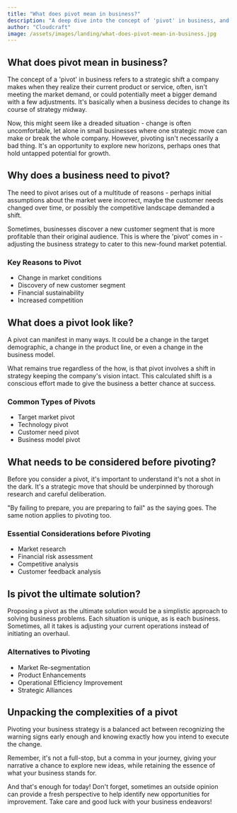 ```yaml
---
title: "What does pivot mean in business?"
description: "A deep dive into the concept of 'pivot' in business, and how small businesses, especially those in the retail and service industry, can effectively employ this strategy."
author: "Cloudcraft"
image: /assets/images/landing/what-does-pivot-mean-in-business.jpg
---
```



## What does pivot mean in business?

The concept of a 'pivot' in business refers to a strategic shift a company makes when they realize their current product or service, often, isn't meeting the market demand, or could potentially meet a bigger demand with a few adjustments. It's basically when a business decides to change its course of strategy midway. 

Now, this might seem like a dreaded situation - change is often uncomfortable, let alone in small businesses where one strategic move can make or break the whole company. However, pivoting isn't necessarily a bad thing. It's an opportunity to explore new horizons, perhaps ones that hold untapped potential for growth.

<ServicesBlurb />

## Why does a business need to pivot?

The need to pivot arises out of a multitude of reasons - perhaps initial assumptions about the market were incorrect, maybe the customer needs changed over time, or possibly the competitive landscape demanded a shift. 

Sometimes, businesses discover a new customer segment that is more profitable than their original audience. This is where the 'pivot' comes in - adjusting the business strategy to cater to this new-found market potential.

### Key Reasons to Pivot

 * Change in market conditions
 * Discovery of new customer segment
 * Financial sustainability
 * Increased competition

## What does a pivot look like?

A pivot can manifest in many ways. It could be a change in the target demographic, a change in the product line, or even a change in the business model. 

What remains true regardless of the how, is that pivot involves a shift in strategy keeping the company's vision intact. This calculated shift is a conscious effort made to give the business a better chance at success.

### Common Types of Pivots

 * Target market pivot
 * Technology pivot
 * Customer need pivot
 * Business model pivot

<GetStartedBlurb />

## What needs to be considered before pivoting?

Before you consider a pivot, it's important to understand it's not a shot in the dark. It's a strategic move that should be underpinned by thorough research and careful deliberation. 

"By failing to prepare, you are preparing to fail" as the saying goes. The same notion applies to pivoting too. 

### Essential Considerations before Pivoting

 * Market research
 * Financial risk assessment
 * Competitive analysis
 * Customer feedback analysis

## Is pivot the ultimate solution?

Proposing a pivot as the ultimate solution would be a simplistic approach to solving business problems. Each situation is unique, as is each business. Sometimes, all it takes is adjusting your current operations instead of initiating an overhaul.

### Alternatives to Pivoting

 * Market Re-segmentation
 * Product Enhancements 
 * Operational Efficiency Improvement
 * Strategic Alliances

## Unpacking the complexities of a pivot

Pivoting your business strategy is a balanced act between recognizing the warning signs early enough and knowing exactly how you intend to execute the change. 

Remember, it's not a full-stop, but a comma in your journey, giving your narrative a chance to explore new ideas, while retaining the essence of what your business stands for. 

And that's enough for today! Don't forget, sometimes an outside opinion can provide a fresh perspective to help identify new opportunities for improvement. Take care and good luck with your business endeavors!